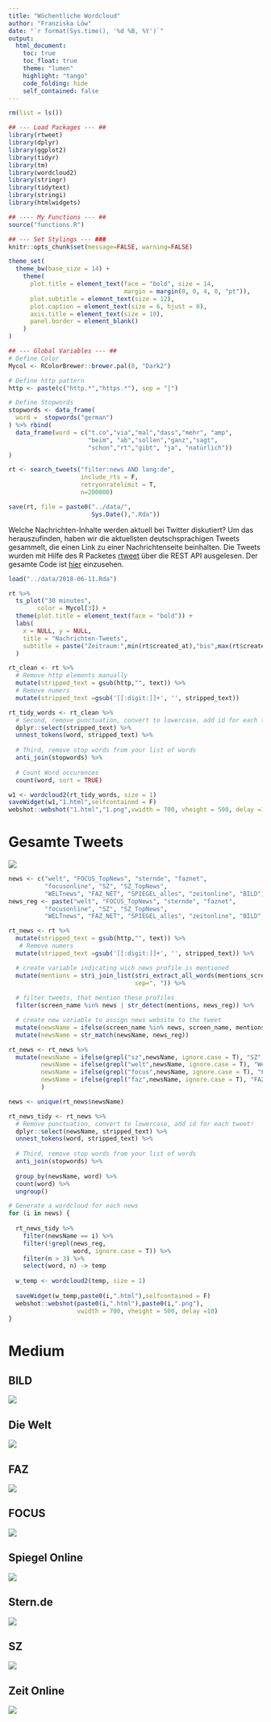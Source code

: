 ```yaml
---
title: "Wöchentliche Wordcloud"
author: "Franziska Löw"
date: "`r format(Sys.time(), '%d %B, %Y')`"
output: 
  html_document:
    toc: true
    toc_float: true
    theme: "lumen"
    highlight: "tango"
    code_folding: hide
    self_contained: false
---
```


```r
rm(list = ls())

## --- Load Packages --- ##
library(rtweet)
library(dplyr)
library(ggplot2)
library(tidyr)
library(tm)
library(wordcloud2)
library(stringr)
library(tidytext)
library(stringi)
library(htmlwidgets)

## ---- My Functions --- ##
source("functions.R")

## --- Set Stylings --- ###
knitr::opts_chunk$set(message=FALSE, warning=FALSE)

theme_set(
  theme_bw(base_size = 14) +
    theme(
      plot.title = element_text(face = "bold", size = 14, 
                                margin = margin(0, 0, 4, 0, "pt")),
      plot.subtitle = element_text(size = 12),
      plot.caption = element_text(size = 6, hjust = 0),
      axis.title = element_text(size = 10),
      panel.border = element_blank()
    )
)

## --- Global Variables --- ##
# Define Color
Mycol <- RColorBrewer::brewer.pal(8, "Dark2")

# Define http pattern
http <- paste(c("http.*","https.*"), sep = "|")

# Define Stopwords
stopwords <- data_frame(
  word =  stopwords("german")
) %>% rbind(
  data_frame(word = c("t.co","via","mal","dass","mehr", "amp",
                      "beim", "ab","sollen","ganz","sagt",
                      "schon","rt","gibt", "ja", "natürlich"))
)
```

```r
rt <- search_tweets("filter:news AND lang:de", 
                    include_rts = F,
                    retryonratelimit = T,
                    n=200000)

save(rt, file = paste0("../data/", 
                       Sys.Date(),".Rda"))
```

Welche Nachrichten-Inhalte werden aktuell bei Twitter diskutiert? Um das herauszufinden, haben wir die aktuellsten deutschsprachigen Tweets gesammelt, die einen Link zu einer Nachrichtenseite beinhalten. Die Tweets wurden mit Hilfe des R Packetes [rtweet](http://rtweet.info) über die REST API ausgelesen. Der gesamte Code ist [hier](https://github.com/franziloew/news_tweets/tree/master/docs) einzusehen. 

```r
load("../data/2018-06-11.Rda")
```

```r
rt %>%
  ts_plot("30 minutes",
        color = Mycol[3]) +
  theme(plot.title = element_text(face = "bold")) +
  labs(
    x = NULL, y = NULL,
    title = "Nachrichten-Tweets",
    subtitle = paste("Zeitraum:",min(rt$created_at),"bis",max(rt$created_at))
  ) 
```

```r
rt_clean <- rt %>%
  # Remove http elements manually
  mutate(stripped_text = gsub(http,"", text)) %>%
  # Remove numers
  mutate(stripped_text =gsub('[[:digit:]]+', '', stripped_text))

rt_tidy_words <- rt_clean %>%
  # Second, remove punctuation, convert to lowercase, add id for each tweet!
  dplyr::select(stripped_text) %>%
  unnest_tokens(word, stripped_text) %>%
  
  # Third, remove stop words from your list of words 
  anti_join(stopwords) %>%
  
  # Count Word occurences
  count(word, sort = TRUE) 

w1 <- wordcloud2(rt_tidy_words, size = 1)
saveWidget(w1,"1.html",selfcontained = F)
webshot::webshot("1.html","1.png",vwidth = 700, vheight = 500, delay =10)
```

# Gesamte Tweets

![](1.png)

```r
news <- c("welt", "FOCUS_TopNews", "sternde", "faznet", 
          "focusonline", "SZ", "SZ_TopNews",
          "WELTnews", "FAZ_NET", "SPIEGEL_alles", "zeitonline", "BILD")
news_reg <- paste("welt", "FOCUS_TopNews", "sternde", "faznet", 
          "focusonline", "SZ", "SZ_TopNews",
          "WELTnews", "FAZ_NET", "SPIEGEL_alles", "zeitonline", "BILD", sep = "|")

rt_news <- rt %>%
  mutate(stripped_text = gsub(http,"", text)) %>%
   # Remove numers
  mutate(stripped_text =gsub('[[:digit:]]+', '', stripped_text)) %>%

  # create variable indicating wich news profile is mentioned
  mutate(mentions = stri_join_list(stri_extract_all_words(mentions_screen_name),
                                   sep=", ")) %>%
  
  # filter tweets, that mention these profiles
  filter(screen_name %in% news | str_detect(mentions, news_reg)) %>%

  # create new variable to assign news website to the tweet
  mutate(newsName = ifelse(screen_name %in% news, screen_name, mentions)) %>%
  mutate(newsName = str_match(newsName, news_reg))

rt_news <- rt_news %>%
  mutate(newsName = ifelse(grepl("sz",newsName, ignore.case = T), "SZ", newsName),
         newsName = ifelse(grepl("welt",newsName, ignore.case = T), "Welt", newsName),
         newsName = ifelse(grepl("focus",newsName, ignore.case = T), "FOCUS", newsName),
         newsName = ifelse(grepl("faz",newsName, ignore.case = T), "FAZ", newsName)
         )

news <- unique(rt_news$newsName)

rt_news_tidy <- rt_news %>%
  # Remove punctuation, convert to lowercase, add id for each tweet!
  dplyr::select(newsName, stripped_text) %>%
  unnest_tokens(word, stripped_text) %>%
  
  # Third, remove stop words from your list of words 
  anti_join(stopwords) %>%
  
  group_by(newsName, word) %>%
  count(word) %>%
  ungroup()

# Generate a wordcloud for each news
for (i in news) {
  
  rt_news_tidy %>%
    filter(newsName == i) %>%
    filter(!grepl(news_reg, 
                  word, ignore.case = T)) %>%
    filter(n > 3) %>%
    select(word, n) -> temp
  
  w_temp <- wordcloud2(temp, size = 1)
  
  saveWidget(w_temp,paste0(i,".html"),selfcontained = F)
  webshot::webshot(paste0(i,".html"),paste0(i,".png"),
                   vwidth = 700, vheight = 500, delay =10)
}

```

# Medium 

## BILD
![](BILD.png)

## Die Welt
![](Welt.png)

## FAZ
![](FAZ.png)

## FOCUS
![](FOCUS.png)

## Spiegel Online
![](Spiegel_alles.png)

## Stern.de
![](sternde.png)

## SZ
![](SZ.png)

## Zeit Online
![](zeitonline.png)
